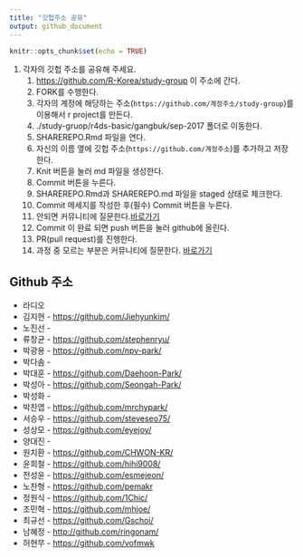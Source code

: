 ```yaml
---
title: "깃헙주소 공유"
output: github_document
---
```


```r
knitr::opts_chunk$set(echo = TRUE)
```

1. 각자의 깃헙 주소를 공유해 주세요.        
    1. <https://github.com/R-Korea/study-group> 이 주소에 간다.        
    1. FORK를 수행한다.        
    1. 각자의 계정에 해당하는 주소(`https://github.com/계정주소/study-group`)를 이용해서 r project를 만든다.    
    1. ./study-gruop/r4ds-basic/gangbuk/sep-2017 폴더로 이동한다.    
    1. SHAREREPO.Rmd 파일을 연다.    
    1. 자신의 이름 옆에 깃헙 주소(`https://github.com/계정주소`)를 추가하고 저장한다.    
    1. Knit 버튼을 눌러 md 파일을 생성한다.    
    1. Commit 버튼을 누른다.    
    1. SHAREREPO.Rmd과 SHAREREPO.md 파일을 staged 상태로 체크한다.    
    1. Commit 메세지를 작성한 후(필수) Commit 버튼을 누른다.    
    1. 안되면 커뮤니티에 질문한다.[바로가기](https://www.facebook.com/groups/krstudy/?fref=ts)    
    1. Commit 이 완료 되면 push 버튼을 눌러 github에 올린다.    
    1. PR(pull request)를 진행한다.    
    1. 과정 중 모르는 부분은 커뮤니티에 질문한다. [바로가기](https://www.facebook.com/groups/krstudy/?fref=ts)    
    

## Github 주소

- 라디오
- 김지현 - <https://github.com/Jiehyunkim/>
- 노진선 - 
- 류창균 - <https://github.com/stephenryu/>
- 박광용 - <https://github.com/npv-park/>
- 박다솜 - 
- 박대훈 - <https://github.com/Daehoon-Park/>
- 박성아 - <https://github.com/Seongah-Park/>
- 박성화 - 
- 박찬엽 - <https://github.com/mrchypark/>
- 서승우 - <https://github.com/steveseo75/>
- 성상모 - <https://github.com/eyejoy/>
- 양대진 - 
- 원치환 - <https://github.com/CHWON-KR/>
- 윤희철 - <https://github.com/hihi9008/>
- 전성윤 - <https://github.com/esmejeon/>
- 노찬형 - <https://github.com/pemakr>
- 정원식 - <https://github.com/1Chic/>
- 조민혁 - <https://github.com/mhjoe/>
- 최규선 - <https://github.com/Gschoi/>    
- 남혜정 - <http://github.com/ringonam/>
- 허현무 - <https://github.com/vofmwk>

